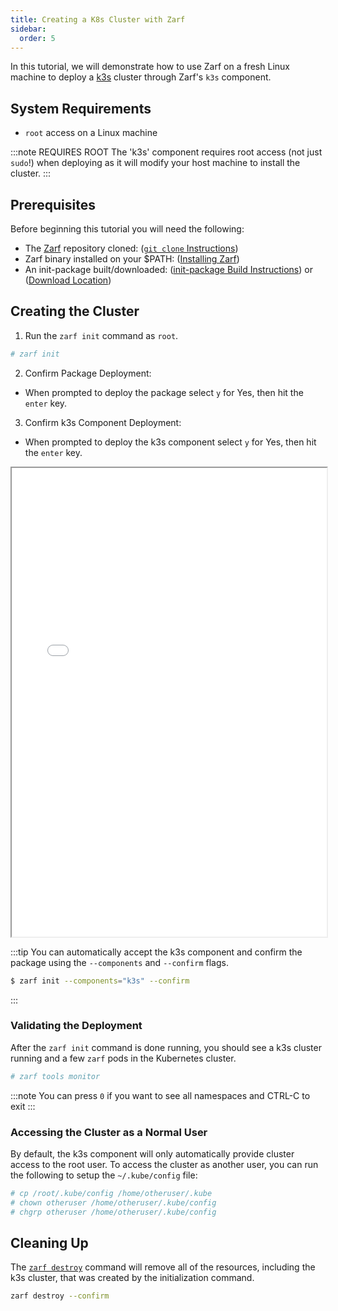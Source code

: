 ```yaml
---
title: Creating a K8s Cluster with Zarf
sidebar:
  order: 5
---
```


In this tutorial, we will demonstrate how to use Zarf on a fresh Linux machine to deploy a [k3s](https://k3s.io/) cluster through Zarf's `k3s` component.

## System Requirements

-  `root` access on a Linux machine

:::note REQUIRES ROOT
The 'k3s' component requires root access (not just `sudo`!) when deploying as it will modify your host machine to install the cluster.
:::

## Prerequisites

Before beginning this tutorial you will need the following:

- The [Zarf](https://github.com/defenseunicorns/zarf) repository cloned: ([`git clone` Instructions](https://docs.github.com/en/repositories/creating-and-managing-repositories/cloning-a-repository))
- Zarf binary installed on your $PATH: ([Installing Zarf](/getting-started/install/))
- An init-package built/downloaded: ([init-package Build Instructions](/tutorials/0-creating-a-zarf-package/)) or ([Download Location](https://github.com/defenseunicorns/zarf/releases))

## Creating the Cluster

1. Run the `zarf init` command as `root`.

```sh
# zarf init
```

2. Confirm Package Deployment: <br/>
- When prompted to deploy the package select `y` for Yes, then hit the `enter` key. <br/>

3. Confirm k3s Component Deployment: <br/>
- When prompted to deploy the k3s component select `y` for Yes, then hit the `enter` key.

<iframe src="/tutorials/k3s_init.html" height="750px" width="100%"></iframe>

:::tip
You can automatically accept the k3s component and confirm the package using the `--components` and `--confirm` flags.

```sh
$ zarf init --components="k3s" --confirm
```
:::

### Validating the Deployment
After the `zarf init` command is done running, you should see a k3s cluster running and a few `zarf` pods in the Kubernetes cluster.

```sh
# zarf tools monitor
```
:::note
You can press `0` if you want to see all namespaces and CTRL-C to exit
:::

### Accessing the Cluster as a Normal User
By default, the k3s component will only automatically provide cluster access to the root user. To access the cluster as another user, you can run the following to setup the `~/.kube/config` file:

```sh
# cp /root/.kube/config /home/otheruser/.kube
# chown otheruser /home/otheruser/.kube/config
# chgrp otheruser /home/otheruser/.kube/config
```

## Cleaning Up

The [`zarf destroy`](../2-the-zarf-cli/100-cli-commands/zarf_destroy.md) command will remove all of the resources, including the k3s cluster, that was created by the initialization command.

```sh
zarf destroy --confirm
```

